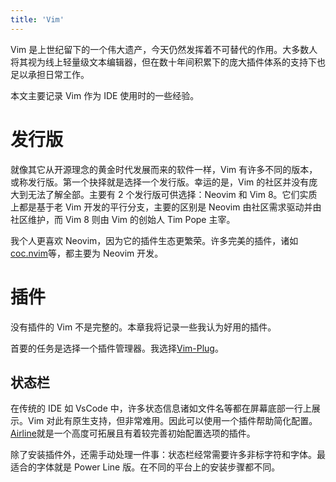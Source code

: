 ```yaml
---
title: 'Vim'
---
```


Vim 是上世纪留下的一个伟大遗产，今天仍然发挥着不可替代的作用。大多数人将其视为线上轻量级文本编辑器，但在数十年间积累下的庞大插件体系的支持下也足以承担日常工作。

本文主要记录 Vim 作为 IDE 使用时的一些经验。

# 发行版

就像其它从开源理念的黄金时代发展而来的软件一样，Vim 有许多不同的版本，或称发行版。第一个抉择就是选择一个发行版。幸运的是，Vim 的社区并没有庞大到无法了解全部。主要有 2 个发行版可供选择：Neovim 和 Vim 8。它们实质上都是基于老 Vim 开发的平行分支，主要的区别是 Neovim 由社区需求驱动并由社区维护，而 Vim 8 则由 Vim 的创始人 Tim Pope 主宰。

我个人更喜欢 Neovim，因为它的插件生态更繁荣。许多完美的插件，诸如[coc.nvim][coc]等，都主要为 Neovim 开发。

# 插件

没有插件的 Vim 不是完整的。本章我将记录一些我认为好用的插件。

首要的任务是选择一个插件管理器。我选择[Vim-Plug][plug]。

## 状态栏

在传统的 IDE 如 VsCode 中，许多状态信息诸如文件名等都在屏幕底部一行上展示。Vim 对此有原生支持，但非常难用。因此可以使用一个插件帮助简化配置。[Airline][airline]就是一个高度可拓展且有着较完善初始配置选项的插件。

除了安装插件外，还需手动处理一件事：状态栏经常需要许多非标字符和字体。最适合的字体就是 Power Line 版。在不同的平台上的安装步骤都不同。

[coc]: https://github.com/neoclide/coc.nvim
[airline]: https://github.com/vim-airline/vim-airline
[plug]: https://github.com/junegunn/vim-plug
